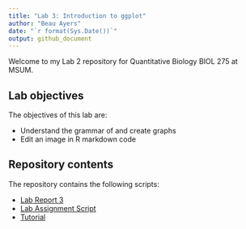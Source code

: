 ---
title: "Lab 3: Introduction to ggplot"
author: "Beau Ayers"
date: "`r format(Sys.Date())`"
output: github_document
---


Welcome to my Lab 2 repository for Quantitative Biology BIOL 275 at MSUM.

## Lab objectives

The objectives of this lab are:

- Understand the grammar of and create graphs
- Edit an image in R markdown code

## Repository contents

The repository contains the following scripts:

- [Lab Report 3](lab-report.md)
- [Lab Assignment Script](lab-assignment-script.R)
- [Tutorial](tutorial-walk-through.R)
